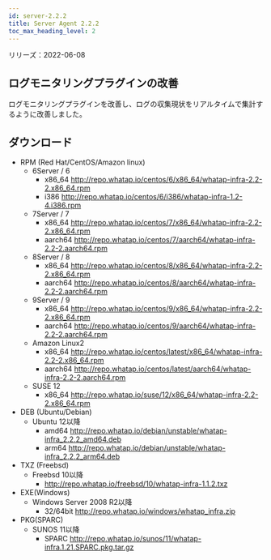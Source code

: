 ```yaml
---
id: server-2.2.2
title: Server Agent 2.2.2
toc_max_heading_level: 2
---
```


リリーズ：2022-06-08

## ログモニタリングプラグインの改善

ログモニタリングプラグインを改善し、ログの収集現状をリアルタイムで集計するように改善しました。

## ダウンロード

-   RPM (Red Hat/CentOS/Amazon linux)
    -   6Server / 6 
        -   x86_64 http://repo.whatap.io/centos/6/x86_64/whatap-infra-2.2-2.x86_64.rpm 
        -   i386 http://repo.whatap.io/centos/6/i386/whatap-infra-1.2-4.i386.rpm
    -   7Server / 7 
        -   x86_64 http://repo.whatap.io/centos/7/x86_64/whatap-infra-2.2-2.x86_64.rpm 
        -   aarch64 http://repo.whatap.io/centos/7/aarch64/whatap-infra-2.2-2.aarch64.rpm
    -   8Server / 8 
        -   x86_64 http://repo.whatap.io/centos/8/x86_64/whatap-infra-2.2-2.x86_64.rpm 
        -   aarch64 http://repo.whatap.io/centos/8/aarch64/whatap-infra-2.2-2.aarch64.rpm
    -   9Server / 9 
        -   x86_64 http://repo.whatap.io/centos/9/x86_64/whatap-infra-2.2-2.x86_64.rpm 
        -   aarch64 http://repo.whatap.io/centos/9/aarch64/whatap-infra-2.2-2.aarch64.rpm
    -   Amazon Linux2
        -   x86_64 http://repo.whatap.io/centos/latest/x86_64/whatap-infra-2.2-2.x86_64.rpm 
        -   aarch64 http://repo.whatap.io/centos/latest/aarch64/whatap-infra-2.2-2.aarch64.rpm
    -   SUSE 12
        -   x86_64 http://repo.whatap.io/suse/12/x86_64/whatap-infra-2.2-2.x86_64.rpm
-   DEB (Ubuntu/Debian)
    -   Ubuntu 12以降
        -   amd64 http://repo.whatap.io/debian/unstable/whatap-infra_2.2.2_amd64.deb
        -   arm64 http://repo.whatap.io/debian/unstable/whatap-infra_2.2.2_arm64.deb
-   TXZ (Freebsd)
    -   Freebsd 10以降
        -   http://repo.whatap.io/freebsd/10/whatap-infra-1.1.2.txz
-   EXE(Windows)
    -   Windows Server 2008 R2以降
        -   32/64bit http://repo.whatap.io/windows/whatap_infra.zip
-   PKG(SPARC)
    -   SUNOS 11以降
        -   SPARC http://repo.whatap.io/sunos/11/whatap-infra.1.21.SPARC.pkg.tar.gz
